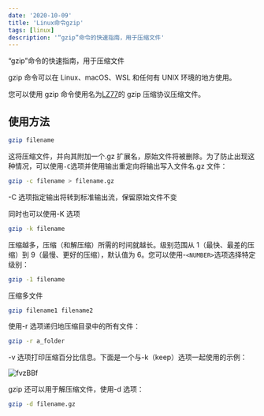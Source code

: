 ```yaml
---
date: '2020-10-09'
title: 'Linux命令gzip'
tags: [linux]
description: '“gzip”命令的快速指南，用于压缩文件'
---
```


“gzip”命令的快速指南，用于压缩文件

gzip 命令可以在 Linux、macOS、WSL 和任何有 UNIX 环境的地方使用。

您可以使用 gzip 命令使用名为[LZ77](https://en.wikipedia.org/wiki/LZ77_and_LZ78)的 gzip 压缩协议压缩文件。

## 使用方法

```bash
gzip filename
```

这将压缩文件，并向其附加一个.gz 扩展名，原始文件将被删除。为了防止出现这种情况，可以使用`-C`选项并使用输出重定向将输出写入文件名.gz 文件：

```bash
gzip -c filename > filename.gz
```

-C 选项指定输出将转到标准输出流，保留原始文件不变

同时也可以使用-K 选项

```bash
gzip -k filename
```

压缩越多，压缩（和解压缩）所需的时间就越长。级别范围从 1（最快、最差的压缩）到 9（最慢、更好的压缩），默认值为 6。您可以使用-`<NUMBER>`选项选择特定级别：

```bash
gzip -1 filename
```

压缩多文件

```bash
gzip filename1 filename2
```

使用-r 选项递归地压缩目录中的所有文件：

```bash
gzip -r a_folder
```

-v 选项打印压缩百分比信息。下面是一个与-k（keep）选项一起使用的示例：

![fvzBBf](https://pics-rust.vercel.app/uPic/fvzBBf.png)

gzip 还可以用于解压缩文件，使用-d 选项：

```bash
gzip -d filename.gz
```
